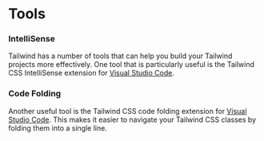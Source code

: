 # Tools

### IntelliSense
Tailwind has a number of tools that can help you build your Tailwind projects more effectively.
One tool that is particularly useful is the Tailwind CSS IntelliSense extension for [Visual Studio Code](https://marketplace.visualstudio.com/items?itemName=bradlc.vscode-tailwindcss).

### Code Folding
Another useful tool is the Tailwind CSS code folding extension for
 [Visual Studio Code](https://marketplace.visualstudio.com/items?itemName=stivo.tailwind-fold). This
 makes it easier to navigate your Tailwind CSS classes by folding them into a single line.
